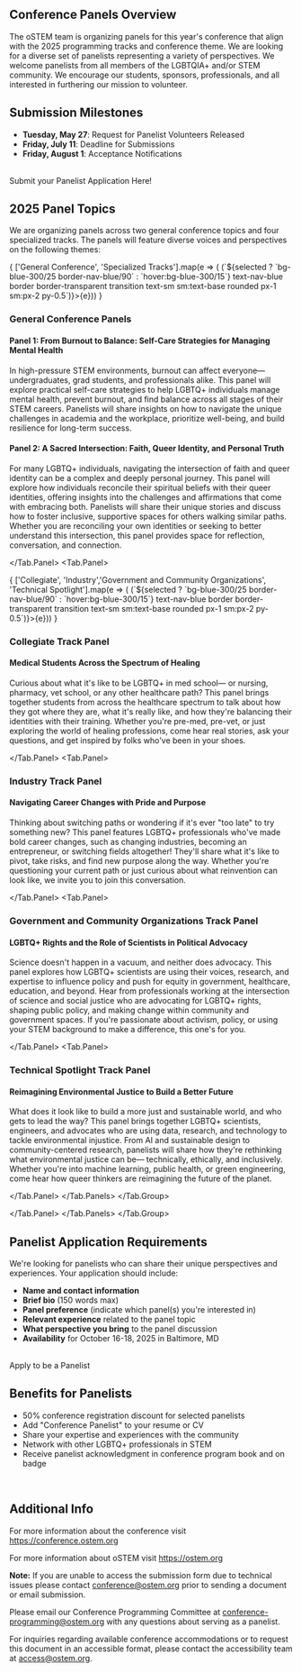 
<SiteLayout title="Requests for Panelists" accent="nav-blue">

<div className="text-nav-blue font-bold">

## Conference Panels Overview

</div>

The oSTEM team is organizing panels for this year's conference that align with the 2025 programming tracks and conference theme. We are looking for a diverse set of panelists representing a variety of perspectives. We welcome panelists from all members of the LGBTQIA+ and/or STEM community. We encourage our students, sponsors, professionals, and all interested in furthering our mission to volunteer.

<div className="text-nav-blue font-bold">

## Submission Milestones

</div>

- **Tuesday, May 27**: Request for Panelist Volunteers Released
- **Friday, July 11**: Deadline for Submissions
- **Friday, August 1**: Acceptance Notifications

<br/>
<div className="text-l flex justify-center p-2">
    <CTAButton onClick="https://form.jotform.com/251386602288159" backgroundColor="bright-peach">
      Submit your Panelist Application Here!
    </CTAButton>
</div>

<div className="text-nav-blue font-bold">

## 2025 Panel Topics

</div>

We are organizing panels across two general conference topics and four specialized tracks. The panels will feature diverse voices and perspectives on the following themes:

<div>
<Tab.Group>
<Tab.List className='z-10 mt-4 py-1 sm:py-2 sticky top-[87px] sm:top-[63px] flex space-x-1 bg-primary border-b border-text-color'>{
    ['General Conference', 'Specialized Tracks'].map(e => (<Tab key={e} className={({selected}) => (`${selected ? `bg-blue-300/25 border-nav-blue/90` : `hover:bg-blue-300/15`} text-nav-blue border border-transparent transition text-sm sm:text-base rounded px-1 sm:px-2 py-0.5`)}>{e}</Tab>))
}</Tab.List>
<Tab.Panels className='border-b border-text-color px-4 bg-blue-500/10'>
<Tab.Panel>
<div className="text-nav-blue font-bold">

### General Conference Panels

#### Panel 1: From Burnout to Balance: Self-Care Strategies for Managing Mental Health

</div>

In high-pressure STEM environments, burnout can affect everyone— undergraduates, grad students, and professionals alike. This panel will explore practical self-care strategies to help LGBTQ+ individuals manage mental health, prevent burnout, and find balance across all stages of their STEM careers. Panelists will share insights on how to navigate the unique challenges in academia and the workplace, prioritize well-being, and build resilience for long-term success.

<div className="text-nav-blue font-bold">

#### Panel 2: A Sacred Intersection: Faith, Queer Identity, and Personal Truth

</div>

For many LGBTQ+ individuals, navigating the intersection of faith and queer identity can be a complex and deeply personal journey. This panel will explore how individuals reconcile their spiritual beliefs with their queer identities, offering insights into the challenges and affirmations that come with embracing both. Panelists will share their unique stories and discuss how to foster inclusive, supportive spaces for others walking similar paths. Whether you are reconciling your own identities or seeking to better understand this intersection, this panel provides space for reflection, conversation, and connection.

</Tab.Panel>
<Tab.Panel>

<div>
<Tab.Group>
<Tab.List className='z-10 mt-4 py-1 sm:py-2 sticky top-[87px] sm:top-[63px] flex space-x-1 bg-primary border-b border-text-color'>{
    ['Collegiate', 'Industry','Government and Community Organizations', 'Technical Spotlight'].map(e => (<Tab key={e} className={({selected}) => (`${selected ? `bg-blue-300/25 border-nav-blue/90` : `hover:bg-blue-300/15`} text-nav-blue border border-transparent transition text-sm sm:text-base rounded px-1 sm:px-2 py-0.5`)}>{e}</Tab>))
}</Tab.List>
<Tab.Panels className='border-b border-text-color px-4 bg-blue-500/10'>
<Tab.Panel>
<div className="text-nav-blue font-bold">

### Collegiate Track Panel

#### Medical Students Across the Spectrum of Healing

</div>

Curious about what it's like to be LGBTQ+ in med school— or nursing, pharmacy, vet school, or any other healthcare path? This panel brings together students from across the healthcare spectrum to talk about how they got where they are, what it's really like, and how they're balancing their identities with their training. Whether you're pre-med, pre-vet, or just exploring the world of healing professions, come hear real stories, ask your questions, and get inspired by folks who've been in your shoes.

</Tab.Panel>
<Tab.Panel>
<div className="text-nav-blue font-bold">

### Industry Track Panel

#### Navigating Career Changes with Pride and Purpose

</div>

Thinking about switching paths or wondering if it's ever "too late" to try something new? This panel features LGBTQ+ professionals who've made bold career changes, such as changing industries, becoming an entrepreneur, or switching fields altogether! They'll share what it's like to pivot, take risks, and find new purpose along the way. Whether you're questioning your current path or just curious about what reinvention can look like, we invite you to join this conversation.

</Tab.Panel>
<Tab.Panel>
<div className="text-nav-blue font-bold">

### Government and Community Organizations Track Panel

#### LGBTQ+ Rights and the Role of Scientists in Political Advocacy

</div>

Science doesn't happen in a vacuum, and neither does advocacy. This panel explores how LGBTQ+ scientists are using their voices, research, and expertise to influence policy and push for equity in government, healthcare, education, and beyond. Hear from professionals working at the intersection of science and social justice who are advocating for LGBTQ+ rights, shaping public policy, and making change within community and government spaces. If you're passionate about activism, policy, or using your STEM background to make a difference, this one's for you.

</Tab.Panel>
<Tab.Panel>
<div className="text-nav-blue font-bold">

### Technical Spotlight Track Panel

#### Reimagining Environmental Justice to Build a Better Future

</div>

What does it look like to build a more just and sustainable world, and who gets to lead the way? This panel brings together LGBTQ+ scientists, engineers, and advocates who are using data, research, and technology to tackle environmental injustice. From AI and sustainable design to community-centered research, panelists will share how they're rethinking what environmental justice can be— technically, ethically, and inclusively. Whether you're into machine learning, public health, or green engineering, come hear how queer thinkers are reimagining the future of the planet.

</Tab.Panel>
</Tab.Panels>
</Tab.Group>
</div>

</Tab.Panel>
</Tab.Panels>
</Tab.Group>
</div>

<div className="text-nav-blue font-bold">

## Panelist Application Requirements

</div>

We're looking for panelists who can share their unique perspectives and experiences. Your application should include:

- **Name and contact information**
- **Brief bio** (150 words max)
- **Panel preference** (indicate which panel(s) you're interested in)
- **Relevant experience** related to the panel topic
- **What perspective you bring** to the panel discussion
- **Availability** for October 16-18, 2025 in Baltimore, MD

<br/>
<div className="text-l flex justify-center p-2">
    <CTAButton onClick="https://form.jotform.com/251386602288159" backgroundColor="bright-peach">
      Apply to be a Panelist
    </CTAButton>
</div>

<div className="text-nav-blue font-bold">

## Benefits for Panelists

</div>

- 50% conference registration discount for selected panelists
- Add "Conference Panelist" to your resume or CV
- Share your expertise and experiences with the community
- Network with other LGBTQ+ professionals in STEM
- Receive panelist acknowledgment in conference program book and on badge
<br />

<div className="text-nav-blue font-bold">

## Additional Info

</div>

For more information about the conference visit https://conference.ostem.org

For more information about oSTEM visit https://ostem.org

**Note:** If you are unable to access the submission form due to
technical issues please contact conference@ostem.org prior to sending a document
or email submission.

Please email our Conference Programming Committee at
conference-programming@ostem.org with any questions about serving as a panelist.

For inquiries regarding available conference accommodations or to request this
document in an accessible format, please contact the accessibility team at
access@ostem.org.

</SiteLayout>